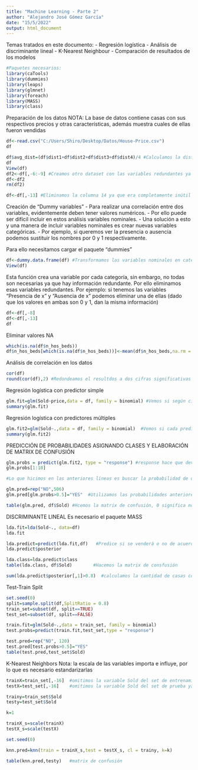 ---
title: "Machine Learning - Parte 2"
author: "Alejandro José Gómez García"
date: "15/5/2022"
output: html_document
---

Temas tratados en este documento:
 - Regresión logística
 - Análisis de discriminante lineal
 - K-Nearest Neighbour
 - Comparación de resultados de los modelos
 
```{r}
#Paquetes necesarios:
library(caTools)
library(dummies)
library(leaps)
library(glmnet)
library(foreach)
library(MASS)
library(class)
```

Preparación de los datos
NOTA: La base de datos contiene casas con sus respectivos precios y otras características, además muestra cuales de ellas fueron vendidas

```{r}
df<-read.csv("C:/Users/Shiro/Desktop/Datos/House-Price.csv")
df

df$avg_dist=(df$dist1+df$dist2+df$dist3+df$dist4)/4 #Calculamos la distancia promedio para poder eliminar las 4 variables de distancia que dan información redundante
df
View(df)
df2<-df[,-6:-9] #Creamos otro dataset con las variables redundantes ya eliminadas
df<-df2
rm(df2)

df<-df[,-13] #Eliminamos la columna 14 ya que era completamente inútil (bus_term) al ser todos los valores iguales
```

Creación de "Dummy variables"
- Para realizar una correlación entre dos variables, evidentemente deben tener valores numéricos.
- Por ello puede ser difícil incluir en estos análisis variables nominales.
- Una solución a esto y una manera de incluir variables nominales es crear nuevas variables categóricas.
- Por ejemplo, si queremos ver la presencia o ausencia podemos sustituir los nombres por 0 y 1 respectivamente.

Para ello necesitamos cargar el paquete "dummies"

```{r}
df<-dummy.data.frame(df) #Transformamos las variables nominales en categóricas
View(df)
```

Esta función crea una variable por cada categoría, sin embargo, no todas son necesarias ya que hay información redundante. Por ello eliminamos esas variables redundantes. Por ejemplo: si tenemos las variables "Presencia de x" y "Ausencia de x" podemos eliminar una de ellas (dado que los valores en ambas son 0 y 1, dan la misma información)

```{r}
df<-df[,-8] 
df<-df[,-13]
df
```

Eliminar valores NA

```{r}
which(is.na(df$n_hos_beds))
df$n_hos_beds[which(is.na(df$n_hos_beds))]<-mean(df$n_hos_beds,na.rm = TRUE)
```

Análisis de correlación en los datos

```{r}
cor(df)
round(cor(df),2) #Redondeamos el resultdos a dos cifras significativas después de la coma
```

Regresión logística con predictor simple 

```{r}
glm.fit=glm(Sold~price,data = df, family = binomial) #Vemos si según cierto predictor se puede predecir si la casa será venida (es decir, cuanto influencia cierto predictor en dicha venta)
summary(glm.fit)
```

Regresión logística con predictores múltiples

```{r}
glm.fit2=glm(Sold~.,data = df, family = binomial)  #Vemos si cada predictor puede predecir si la casa será venida (es decir, cuanto influencian los predictores en dicha venta)
summary(glm.fit2)
```

PREDICCIÓN DE PROBABILIDADES ASIGNANDO CLASES Y ELABORACIÓN DE MATRIX DE CONFUSIÓN

```{r}
glm.probs = predict(glm.fit2, type = "response") #response hace que devuelva las probabilidades predichas por la función
glm.probs[1:10]

#Lo que hicimos en las anteriores líneas es buscar la probabilidad de que las casas sean vendidas según los predictores

glm.pred=rep("NO",506)
glm.pred[glm.probs>0.5]="YES"  #Utilizamos las probabilidades anteriores para hacer una matrix donde a las probabilidades de venta mayores a 0.5 corresponda un "YES" (se vendió la casa) y un "NO" para las menores a 0.5

table(glm.pred, df$Sold) #Hcemos la matrix de confusión, 0 significa no vendida y 1 sí. Se puede ver la cantidad de errores tipo 1 y 2 que hubo en la predicción


```

DISCRIMINANTE LINEAL
Es necesario el paquete MASS
```{r}
lda.fit=lda(Sold~., data=df)
lda.fit

lda.predict=predict(lda.fit,df)   #Predice si se venderá o no de acuerdo a las probabilidades dadas por el discriminante lineal (>0.5 =venderá, <0.5=no venderá)
lda.predict$posterior

lda.class=lda.predict$class
table(lda.class, df$Sold)        #Hacemos la matrix de consfusión

sum(lda.predict$posterior[,1]>0.8)  #calculamos la cantidad de casas con una probabilidad mayor al 80% de venderse
```

Test-Train Split
```{r}
set.seed(0)
split=sample.split(df,SplitRatio = 0.8)
train_set=subset(df, split==TRUE)
test_set=subset(df, split==FALSE)

train.fit=glm(Sold~.,data = train_set, family = binomial)
test.probs=predict(train.fit,test_set,type = "response")

test.pred=rep("NO", 120)
test.pred[test.probs>0.5]="YES"
table(test.pred,test_set$Sold)
```

K-Nearest Neighbors
Nota: la escala de las variables importa e influye, por lo que es necesario estandarizarlas
```{r}
trainX=train_set[,-16]  #omitimos la variable Sold del set de entrenamiento ya que es el resultado
testX=test_set[,-16]    #omitimos la variable Sold del set de prueba ya que es el resultado

trainy=train_set$Sold   
testy=test_set$Sold

k=1

trainX_s=scale(trainX)
testX_s=scale(testX)

set.seed(0)

knn.pred=knn(train = trainX_s,test = testX_s, cl = trainy, k=k)

table(knn.pred,testy)   #matrix de confusión

```

